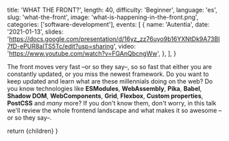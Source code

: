 
  title: 'WHAT THE FRONT?',
  length: 40,
  difficulty: 'Beginner',
  language: 'es',
  slug: 'what-the-front',
  image: 'what-is-happening-in-the-front.png',
  categories: ['software-development'],
  events: [
    {
      name: 'Autentia',
      date: '2021-01-13',
      slides: 'https://docs.google.com/presentation/d/16yz_zz76uyo9b16YXNtDk9A73BI7fD-ePUR8aITS5Tc/edit?usp=sharing',
      video: 'https://www.youtube.com/watch?v=FGAnQbcngWw',
    },
  ],
}

The front moves very fast –or so they say–, so so fast that either you are constantly updated, or you miss the newest framework. Do you want to keep updated and learn what are these millennials doing on the web? Do you know technologies like **ESModules**, **WebAssembly**, **Pika**, **Babel**, **Shadow DOM**, **WebComponents**, **Grid**, **Flexbox**, **Custom properties**, **PostCSS** and _many_ more? If you don't know them, don't worry, in this talk we'll review the whole frontend landscape and what makes it so awesome –or so they say–.

  return <MdxLayout slug="what-the-front">{children}</MdxLayout>
}

